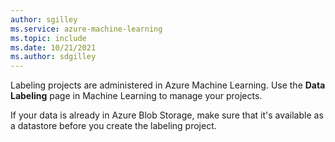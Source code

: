 ```yaml
---
author: sgilley
ms.service: azure-machine-learning
ms.topic: include
ms.date: 10/21/2021
ms.author: sdgilley
---
```


Labeling projects are administered in Azure Machine Learning. Use the **Data Labeling** page in Machine Learning to manage your projects.

If your data is already in Azure Blob Storage, make sure that it's available as a datastore before you create the labeling project.

